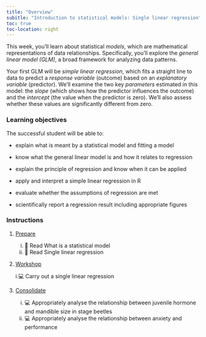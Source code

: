 ```yaml
---
title: "Overview"
subitle: "Introduction to statistical models: Single linear regression"
toc: true
toc-location: right
---
```


This week, you'll learn about statistical *models*, which are
mathematical representations of data relationships. Specifically, you'll
explore the *general linear model (GLM)*, a broad framework for
analyzing data patterns.

Your first GLM will be *simple linear regression*, which fits a straight
line to data to predict a *response variable* (outcome) based on an
*explanatory variable* (predictor). We'll examine the two key
*parameters* estimated in this model: the *slope* (which shows how the
predictor influences the outcome) and the *intercept* (the value when
the predictor is zero). We'll also assess whether these values are
significantly different from zero.

### Learning objectives

The successful student will be able to:

-   explain what is meant by a statistical model and fitting a model

-   know what the general linear model is and how it relates to
    regression

-   explain the principle of regression and know when it can be applied

-   apply and interpret a simple linear regression in R

-   evaluate whether the assumptions of regression are met

-   scientifically report a regression result including appropriate
    figures

### Instructions

1.  [Prepare](study_before_workshop.qmd)

    i.  📖 Read What is a statistical model
    ii. 📖 Read Single linear regression

2.  [Workshop](workshop.qmd)

    i.💻 Carry out a single linear regression

3.  [Consolidate](study_after_workshop.qmd)

    i.  💻 Appropriately analyse the relationship between juvenile
        hormone and mandible size in stage beetles
    ii. 💻 Appropriately analyse the relationship between anxiety and
        performance
